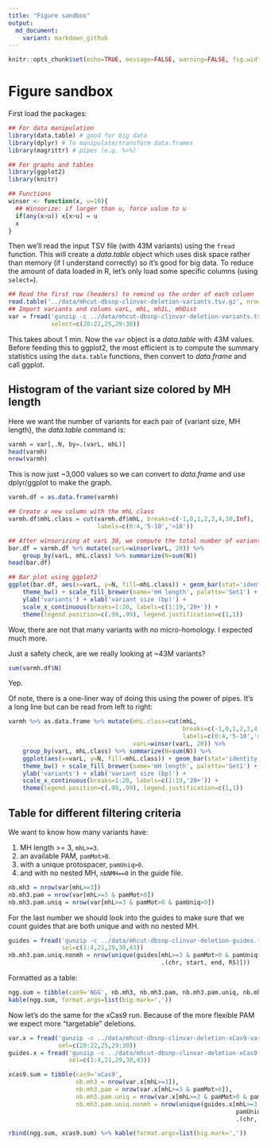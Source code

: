 ```yaml
---
title: "Figure sandbox"
output:
  md_document:
    variant: markdown_github
---
```


```r
knitr::opts_chunk$set(echo=TRUE, message=FALSE, warning=FALSE, fig.width=10)
```

# Figure sandbox

First load the packages:

```r
## For data manipulation
library(data.table) # good for big data
library(dplyr) # To manipulate/transform data.frames
library(magrittr) # pipes (e.g. %>%)

## For graphs and tables
library(ggplot2)
library(knitr)

## Functions
winsor <- function(x, u=10){
  ## Winsorize: if larger than u, force value to u
  if(any(x>u)) x[x>u] = u
  x
}
```

Then we'll read the input TSV file (with 43M variants) using the `fread` function.
This will create a *data.table* object which uses disk space rather than memory (if I understand correctly) so it's good for big data.
To reduce the amount of data loaded in R, let's only load some specific columns (using `select=`).

```r
## Read the first row (headers) to remind us the order of each column
read.table('../data/mhcut-dbsnp-clinvar-deletion-variants.tsv.gz', nrows=1)
## Import variants and colums varL, mhL, mh1L, mhDist
var = fread('gunzip -c ../data/mhcut-dbsnp-clinvar-deletion-variants.tsv.gz',
            select=c(20:22,25,29:30))
```

This takes about 1 min.
Now the `var` object is a *data.table* with 43M values. 
Before feeding this to ggplot2, the most efficient is to compute the summary statistics using the `data.table` functions, then convert to *data.frame* and call ggplot.

## Histogram of the variant size colored by MH length

Here we want the number of variants for each pair of {variant size, MH length}, the *data.table* command is:

```r
varmh = var[,.N, by=.(varL, mhL)]
head(varmh)
nrow(varmh)
```

This is now just ~3,000 values so we can convert to *data.frame* and use dplyr/ggplot to make the graph.

```r
varmh.df = as.data.frame(varmh)

## Create a new column with the mhL class
varmh.df$mhL.class = cut(varmh.df$mhL, breaks=c(-1,0,1,2,3,4,10,Inf),
                         labels=c(0:4,'5-10','>10'))

## After winsorizing at varL 30, we compute the total number of variant in each class for each variant size using dplyr.
bar.df = varmh.df %>% mutate(varL=winsor(varL, 20)) %>%
    group_by(varL, mhL.class) %>% summarize(N=sum(N))
head(bar.df)

## Bar plot using ggplot2
ggplot(bar.df, aes(x=varL, y=N, fill=mhL.class)) + geom_bar(stat='identity') +
    theme_bw() + scale_fill_brewer(name='mH length', palette='Set1') +
    ylab('variants') + xlab('variant size (bp)') +
    scale_x_continuous(breaks=1:20, labels=c(1:19,'20+')) +
    theme(legend.position=c(.99,.99), legend.justification=c(1,1))
```

Wow, there are not that many variants with no micro-homology. I expected much more.

Just a safety check, are we really looking at ~43M variants?

```r
sum(varmh.df$N)
```

Yep.

Of note, there is a one-liner way of doing this using the power of pipes.
It's a long line but can be read from left to right:

```r
varmh %>% as.data.frame %>% mutate(mhL.class=cut(mhL,
                                                 breaks=c(-1,0,1,2,3,4,10,Inf),
                                                 labels=c(0:4,'5-10','>10')),
                                   varL=winsor(varL, 20)) %>%
    group_by(varL, mhL.class) %>% summarize(N=sum(N)) %>%
    ggplot(aes(x=varL, y=N, fill=mhL.class)) + geom_bar(stat='identity') +
    theme_bw() + scale_fill_brewer(name='mH length', palette='Set1') +
    ylab('variants') + xlab('variant size (bp)') +
    scale_x_continuous(breaks=1:20, labels=c(1:19,'20+')) +
    theme(legend.position=c(.99,.99), legend.justification=c(1,1))
```

## Table for different filtering criteria

We want to know how many variants have:

1. MH length >= 3, `mhL>=3`.
1. an available PAM, `pamMot>0`.
1. with a unique protospacer, `pamUniq>0`.
1. and with no nested MH, `nbNMH==0` in the guide file.


```r
nb.mh3 = nrow(var[mhL>=3])
nb.mh3.pam = nrow(var[mhL>=3 & pamMot>0])
nb.mh3.pam.uniq = nrow(var[mhL>=3 & pamMot>0 & pamUniq>0])
```

For the last number we should look into the guides to make sure that we count guides that are both unique and with no nested MH.

```r
guides = fread('gunzip -c ../data/mhcut-dbsnp-clinvar-deletion-guides.tsv.gz',
               sel=c(1:4,21,29,30,43))
nb.mh3.pam.uniq.nonmh = nrow(unique(guides[mhL>=3 & pamMot>0 & pamUniq>0 & nbNMH==0,
                                           .(chr, start, end, RS)]))
```

Formatted as a table:

```r
ngg.sum = tibble(cas9='NGG', nb.mh3, nb.mh3.pam, nb.mh3.pam.uniq, nb.mh3.pam.uniq.nonmh)
kable(ngg.sum, format.args=list(big.mark=','))
```

Now let's do the same for the xCas9 run.
Because of the more flexible PAM we expect more "targetable" deletions.

```r
var.x = fread('gunzip -c ../data/mhcut-dbsnp-clinvar-deletion-xCas9-variants.tsv.gz',
              sel=c(20:22,25,29:30))
guides.x = fread('gunzip -c ../data/mhcut-dbsnp-clinvar-deletion-xCas9-guides.tsv.gz',
                 sel=c(1:4,21,29,30,43))

xcas9.sum = tibble(cas9='xCas9',
                   nb.mh3 = nrow(var.x[mhL>=3]),
                   nb.mh3.pam = nrow(var.x[mhL>=3 & pamMot>0]),
                   nb.mh3.pam.uniq = nrow(var.x[mhL>=3 & pamMot>0 & pamUniq>0]),
                   nb.mh3.pam.uniq.nonmh = nrow(unique(guides.x[mhL>=3 & pamMot>0 &
                                                                pamUniq>0 & nbNMH==0,
                                                                .(chr, start, end, RS)])))

rbind(ngg.sum, xcas9.sum) %>% kable(format.args=list(big.mark=','))
```
